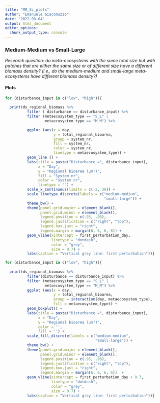 ```yaml
---
title: "MM_SL_plots"
author: "Emanuele Giacomuzzo"
date: "2022-08-04"
output: html_document
editor_options: 
  chunk_output_type: console
---
```


### Medium-Medium vs Small-Large {.tabset .tabset-pills}

*Research question: do meta-ecosystems with the same total size but with patches that are either the same size or of different size have a different biomass density? (i.e., do the medium-medium and small-large meta-ecosystems have different biomass density?)*

#### Plots

```r
for (disturbance_input in c("low", "high")){
  
  print(ds_regional_biomass %>%
          filter ( disturbance == disturbance_input) %>%
          filter (metaecosystem_type == "S_L" | 
                  metaecosystem_type == "M_M") %>%

          ggplot (aes(x = day,
                      y = total_regional_bioarea,
                      group = system_nr,
                      fill = system_nr,
                      color = system_nr,
                      linetype = metaecosystem_type)) +
          geom_line () +
          labs(title = paste("Disturbance =", disturbance_input),
               x = "Day", 
               y = "Regional bioarea (µm²)",
               fill = "System nr",
               color = "System nr",
               linetype = "") +
          scale_x_continuous(limits = c(-2, 30)) +
          scale_linetype_discrete(labels = c("medium-medium",
                                             "small-large")) + 
          theme_bw() +
          theme(panel.grid.major = element_blank(), 
                panel.grid.minor = element_blank(),
                legend.position = c(.95, .95),
                legend.justification = c("right", "top"),
                legend.box.just = "right",
                legend.margin = margin(6, 6, 6, 6)) +
          geom_vline(xintercept = first_perturbation_day, 
                     linetype = "dotdash", 
                     color = "grey", 
                     size = 0.7) +
          labs(caption = "Vertical grey line: first perturbation"))}
```

```r
for (disturbance_input in c("low", "high")){
  
  print(ds_regional_biomass %>%
          filter(disturbance == disturbance_input) %>%
          filter (metaecosystem_type == "S_L" |
                  metaecosystem_type == "M_M") %>%
          ggplot (aes(x = day,
                      y = total_regional_bioarea,
                      group = interaction(day, metaecosystem_type),
                      fill = metaecosystem_type)) +
          geom_boxplot() +
          labs(title = paste("Disturbance =", disturbance_input),
               x = "Day", 
               y = "Regional bioarea (µm²)",
               color = '', 
               fill = '') +
          scale_fill_discrete(labels = c("medium-medium", 
                                         "small-large")) +
          theme_bw() +
          theme(panel.grid.major = element_blank(), 
                panel.grid.minor = element_blank(),
                legend.position = c(.95, .95),
                legend.justification = c("right", "top"),
                legend.box.just = "right",
                legend.margin = margin(6, 6, 6, 6))  +
          geom_vline(xintercept = first_perturbation_day + 0.7, 
                     linetype = "dotdash", 
                     color = "grey", 
                     size = 0.7) +
          labs(caption = "Vertical grey line: first perturbation"))}
```
